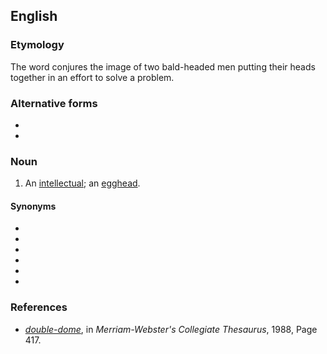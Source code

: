 {{also|double-dome}}
==English==

===Etymology===
The word conjures the image of two bald-headed men putting their heads together in an effort to solve a problem.

===Alternative forms===
* {{l|en|double-dome}}
* {{l|en|double dome}}

===Noun===
{{en-noun}}

# {{lb|en|slang|mildly|_|derogatory}} An [[intellectual]]; an [[egghead]].

====Synonyms====
* {{l|en|poindexter}}
* {{l|en|Einstein}}
* {{l|en|brainiac}}
* {{l|en|highbrow}}
* {{l|en|intellectual}}
* {{l|en|Steinmetz}}

===References===
* ''[http://books.google.com/books?id=9CDiT873388C&pg=PA417&dq=doubledome+egghead&lr=&ei=0RO1SpCDIoKGkATV8eUE#v=onepage&q=double-dome&f=false double-dome]'', in ''Merriam-Webster's Collegiate Thesaurus'', 1988, Page 417.